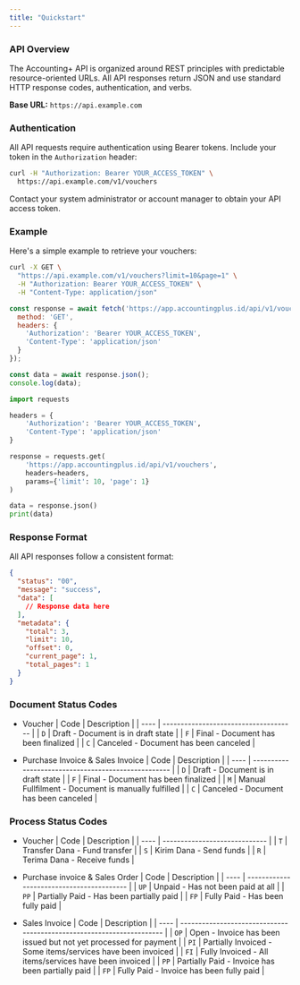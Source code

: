 ```yaml
---
title: "Quickstart"
---
```


### API Overview

The Accounting\+ API is organized around REST principles with predictable resource-oriented URLs. All API responses return JSON and use standard HTTP response codes, authentication, and verbs.

**Base URL:** `https://api.example.com`

### Authentication

All API requests require authentication using Bearer tokens. Include your token in the `Authorization` header:

```bash
curl -H "Authorization: Bearer YOUR_ACCESS_TOKEN" \
  https://api.example.com/v1/vouchers
```

<Note>
  Contact your system administrator or account manager to obtain your API access token.
</Note>

### Example

Here's a simple example to retrieve your vouchers:

<CodeGroup>

```bash cURL
curl -X GET \
  "https://api.example.com/v1/vouchers?limit=10&page=1" \
  -H "Authorization: Bearer YOUR_ACCESS_TOKEN" \
  -H "Content-Type: application/json"
```


```javascript JavaScript
const response = await fetch('https://app.accountingplus.id/api/v1/vouchers?limit=10&page=1', {
  method: 'GET',
  headers: {
    'Authorization': 'Bearer YOUR_ACCESS_TOKEN',
    'Content-Type': 'application/json'
  }
});

const data = await response.json();
console.log(data);
```


```python Python
import requests

headers = {
    'Authorization': 'Bearer YOUR_ACCESS_TOKEN',
    'Content-Type': 'application/json'
}

response = requests.get(
    'https://app.accountingplus.id/api/v1/vouchers',
    headers=headers,
    params={'limit': 10, 'page': 1}
)

data = response.json()
print(data)
```

</CodeGroup>

### Response Format

All API responses follow a consistent format:

```json
{
  "status": "00",
  "message": "success",
  "data": [
    // Response data here
  ],
  "metadata": {
    "total": 3,
    "limit": 10,
    "offset": 0,
    "current_page": 1,
    "total_pages": 1
  }
}
```

### Document Status Codes

- Voucher
  | Code | Description                           |
  | ---- | ------------------------------------- |
  | `D`  | Draft - Document is in draft state    |
  | `F`  | Final - Document has been finalized   |
  | `C`  | Canceled - Document has been canceled |

- Purchase Invoice & Sales Invoice
  | Code | Description                                         |
  | ---- | --------------------------------------------------- |
  | `D`  | Draft - Document is in draft state                  |
  | `F`  | Final - Document has been finalized                 |
  | `M`  | Manual Fullfilment - Document is manually fulfilled |
  | `C`  | Canceled - Document has been canceled               |

### Process Status Codes

- Voucher
  | Code | Description                   |
  | ---- | ----------------------------- |
  | `T`  | Transfer Dana - Fund transfer |
  | `S`  | Kirim Dana - Send funds       |
  | `R`  | Terima Dana - Receive funds   |

- Purchase invoice & Sales Order
  | Code | Description                               |
  | ---- | ----------------------------------------- |
  | `UP` | Unpaid - Has not been paid at all         |
  | `PP` | Partially Paid - Has been partially paid  |
  | `FP` | Fully Paid - Has been fully paid          |

- Sales Invoice
  | Code | Description                                                           |
  | ---- | --------------------------------------------------------------------- |
  | `OP` | Open - Invoice has been issued but not yet processed for payment      |
  | `PI` | Partially Invoiced - Some items/services have been invoiced           |
  | `FI` | Fully Invoiced - All items/services have been invoiced                |
  | `PP` | Partially Paid - Invoice has been partially paid                      |
  | `FP` | Fully Paid - Invoice has been fully paid                              |